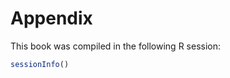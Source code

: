 # Appendix {#appendix}

This book was compiled in the following R session:

```{r}
sessionInfo()
```

